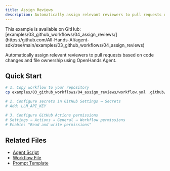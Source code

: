```yaml
---
title: Assign Reviews
description: Automatically assign relevant reviewers to pull requests using OpenHands Agent
---
```


<Note>
This example is available on GitHub: [examples/03_github_workflows/04_assign_reviews/](https://github.com/All-Hands-AI/agent-sdk/tree/main/examples/03_github_workflows/04_assign_reviews)
</Note>

Automatically assign relevant reviewers to pull requests based on code changes and file ownership using OpenHands Agent.

## Quick Start

```bash
# 1. Copy workflow to your repository
cp examples/03_github_workflows/04_assign_reviews/workflow.yml .github/workflows/assign-reviews.yml

# 2. Configure secrets in GitHub Settings → Secrets
# Add: LLM_API_KEY

# 3. Configure GitHub Actions permissions
# Settings → Actions → General → Workflow permissions
# Enable: "Read and write permissions"
```

## Related Files

- [Agent Script](https://github.com/All-Hands-AI/agent-sdk/blob/main/examples/03_github_workflows/04_assign_reviews/agent_script.py)
- [Workflow File](https://github.com/All-Hands-AI/agent-sdk/blob/main/examples/03_github_workflows/04_assign_reviews/workflow.yml)
- [Prompt Template](https://github.com/All-Hands-AI/agent-sdk/blob/main/examples/03_github_workflows/04_assign_reviews/prompt.py)
